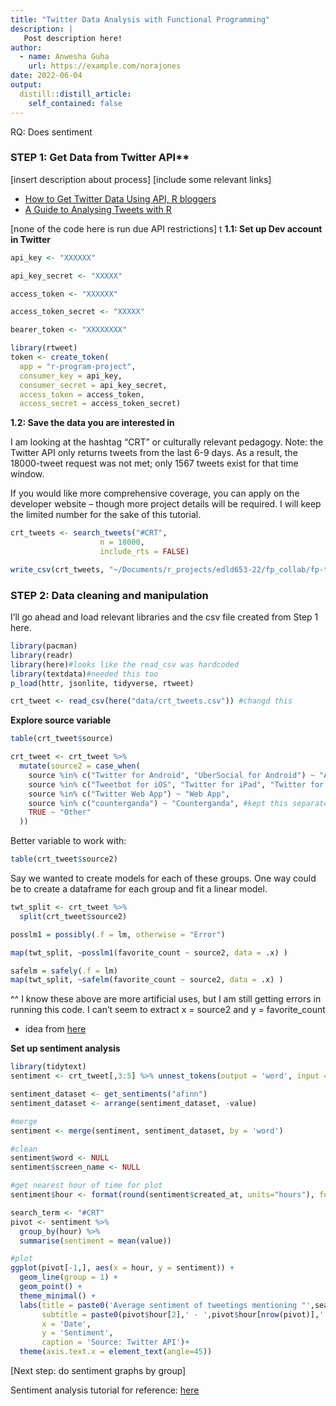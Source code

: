 ```yaml
---
title: "Twitter Data Analysis with Functional Programming"
description: |
   Post description here!
author:
  - name: Anwesha Guha
    url: https://example.com/norajones
date: 2022-06-04
output:
  distill::distill_article:
    self_contained: false
---
```




RQ: Does sentiment 

### STEP 1: Get Data from Twitter API**

[insert description about process]
[include some relevant links]

* [How to Get Twitter Data Using API, R bloggers](https://www.r-bloggers.com/2022/03/how-to-get-twitter-data-using-r/)
* [A Guide to Analysing Tweets with R](https://towardsdatascience.com/a-guide-to-mining-and-analysing-tweets-with-r-2f56818fdd16)

[none of the code here is run due API restrictions]
t
**1.1: Set up Dev account in Twitter**
```r
api_key <- "XXXXXX"

api_key_secret <- "XXXXX"

access_token <- "XXXXXX"

access_token_secret <- "XXXXX"

bearer_token <- "XXXXXXXX"
```

```r
library(rtweet)
token <- create_token(
  app = "r-program-project",
  consumer_key = api_key,
  consumer_secret = api_key_secret,
  access_token = access_token,
  access_secret = access_token_secret)
```

**1.2: Save the data you are interested in**

I am looking at the hashtag "CRT" or culturally relevant pedagogy. Note: the Twitter API only returns tweets from the last 6-9 days. As a result, the 18000-tweet request was not met; only 1567 tweets exist for that time window.

If you would like more comprehensive coverage, you can apply on the developer website -- though more project details will be required. I will keep the limited number for the sake of this tutorial.

```r
crt_tweets <- search_tweets("#CRT", 
                    n = 18000, 
                    include_rts = FALSE)
```

```r
write_csv(crt_tweets, "~/Documents/r_projects/edld653-22/fp_collab/fp-tutorials/data/crt_tweets.csv")
```

### STEP 2: Data cleaning and manipulation

I'll go ahead and load relevant libraries and the csv file created from Step 1 here. 

```r
library(pacman)
library(readr)
library(here)#looks like the read_csv was hardcoded
library(textdata)#needed this too
p_load(httr, jsonlite, tidyverse, rtweet)
```

```r
crt_tweet <- read_csv(here("data/crt_tweets.csv")) #changd this
```

**Explore source variable**

```r
table(crt_tweet$source)
```

```r
crt_tweet <- crt_tweet %>% 
  mutate(source2 = case_when(
    source %in% c("Twitter for Android", "UberSocial for Android") ~ "Android Device",
    source %in% c("Tweetbot for iΟS", "Twitter for iPad", "Twitter for iPhone", "Twitter for Mac") ~ "Apple Device",
    source %in% c("Twitter Web App") ~ "Web App",
    source %in% c("counterganda") ~ "Counterganda", #kept this separate since this was so large
    TRUE ~ "Other"
  ))
```

Better variable to work with:
```r
table(crt_tweet$source2)
```

Say we wanted to create models for each of these groups. One way could be to create a dataframe for each group and fit a linear model. 

```r
twt_split <- crt_tweet %>% 
  split(crt_tweet$source2)
```

```r
posslm1 = possibly(.f = lm, otherwise = "Error")

map(twt_split, ~posslm1(favorite_count ~ source2, data = .x) )
```

```r
safelm = safely(.f = lm)
map(twt_split, ~safelm(favorite_count ~ source2, data = .x) )
```
^^ I know these above are more artificial uses, but I am still getting errors in running this code. I can't seem to extract x = source2 and y = favorite_count

* idea from [here](https://www.r-bloggers.com/2020/08/handling-errors-using-purrrs-possibly-and-safely/)


**Set up sentiment analysis**

```r
library(tidytext)
sentiment <- crt_tweet[,3:5] %>% unnest_tokens(output = 'word', input = 'text')
```

```r
sentiment_dataset <- get_sentiments("afinn")
sentiment_dataset <- arrange(sentiment_dataset, -value)

#merge
sentiment <- merge(sentiment, sentiment_dataset, by = 'word')

#clean
sentiment$word <- NULL
sentiment$screen_name <- NULL

#get nearest hour of time for plot
sentiment$hour <- format(round(sentiment$created_at, units="hours"), format="%H:%M")
```

```r
search_term <- "#CRT"
pivot <- sentiment %>%
  group_by(hour) %>%
  summarise(sentiment = mean(value))

#plot
ggplot(pivot[-1,], aes(x = hour, y = sentiment)) + 
  geom_line(group = 1) + 
  geom_point() + 
  theme_minimal() + 
  labs(title = paste0('Average sentiment of tweetings mentioning "',search_term,'"'),
       subtitle = paste0(pivot$hour[2],' - ',pivot$hour[nrow(pivot)],' on ', format(sentiment$created_at[1], '%d %B %Y')),
       x = 'Date', 
       y = 'Sentiment', 
       caption = 'Source: Twitter API')+
  theme(axis.text.x = element_text(angle=45))
```

[Next step: do sentiment graphs by group]

Sentiment analysis tutorial for reference: [here](https://rforjournalists.com/2019/12/23/how-to-perform-sentiment-analysis-on-tweets/)
